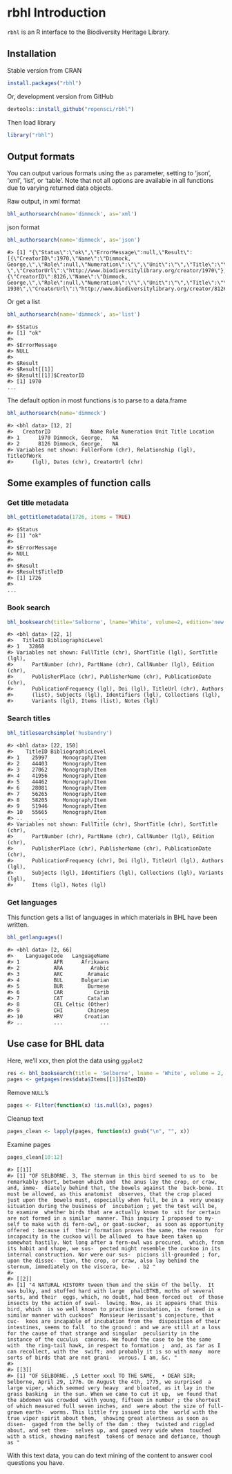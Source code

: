 <!--
%\VignetteEngine{knitr::knitr}
%\VignetteIndexEntry{rbhl vignette}
%\VignetteEncoding{UTF-8}
-->



rbhl Introduction
======

`rbhl` is an R interface to the Biodiversity Heritage Library.

## Installation

Stable version from CRAN


```r
install.packages("rbhl")
```

Or, development version from GitHub


```r
devtools::install_github("ropensci/rbhl")
```

Then load library


```r
library("rbhl")
```

## Output formats

You can output various formats using the `as` parameter, setting to 'json', 'xml', 'list', or 'table'. Note that not all options are available in all functions due to varying returned data objects.

Raw output, in xml format


```r
bhl_authorsearch(name='dimmock', as='xml')
```

json format


```r
bhl_authorsearch(name='dimmock', as='json')
```

```
#> [1] "{\"Status\":\"ok\",\"ErrorMessage\":null,\"Result\":[{\"CreatorID\":1970,\"Name\":\"Dimmock, George,\",\"Role\":null,\"Numeration\":\"\",\"Unit\":\"\",\"Title\":\"\",\"Location\":\"\",\"FullerForm\":\"\",\"Relationship\":null,\"TitleOfWork\":null,\"Dates\":\"1852-\",\"CreatorUrl\":\"http://www.biodiversitylibrary.org/creator/1970\"},{\"CreatorID\":8126,\"Name\":\"Dimmock, George,\",\"Role\":null,\"Numeration\":\"\",\"Unit\":\"\",\"Title\":\"\",\"Location\":\"\",\"FullerForm\":\"\",\"Relationship\":null,\"TitleOfWork\":null,\"Dates\":\"1852-1930\",\"CreatorUrl\":\"http://www.biodiversitylibrary.org/creator/8126\"}]}"
```

Or get a list


```r
bhl_authorsearch(name='dimmock', as='list')
```

```
#> $Status
#> [1] "ok"
#> 
#> $ErrorMessage
#> NULL
#> 
#> $Result
#> $Result[[1]]
#> $Result[[1]]$CreatorID
#> [1] 1970
...
```

The default option in most functions is to parse to a data.frame


```r
bhl_authorsearch(name='dimmock')
```

```
#> <bhl data> [12, 2]
#>   CreatorID             Name Role Numeration Unit Title Location
#> 1      1970 Dimmock, George,   NA                               
#> 2      8126 Dimmock, George,   NA                               
#> Variables not shown: FullerForm (chr), Relationship (lgl), TitleOfWork
#>      (lgl), Dates (chr), CreatorUrl (chr)
```

## Some examples of function calls

### Get title metadata


```r
bhl_gettitlemetadata(1726, items = TRUE)
```

```
#> $Status
#> [1] "ok"
#> 
#> $ErrorMessage
#> NULL
#> 
#> $Result
#> $Result$TitleID
#> [1] 1726
#> 
...
```

### Book search


```r
bhl_booksearch(title='Selborne', lname='White', volume=2, edition='new', year=1825, collectionid=4, language='eng')
```

```
#> <bhl data> [22, 1]
#>   TitleID BibliographicLevel
#> 1   32868                   
#> Variables not shown: FullTitle (chr), ShortTitle (lgl), SortTitle (lgl),
#>      PartNumber (chr), PartName (chr), CallNumber (lgl), Edition (chr),
#>      PublisherPlace (chr), PublisherName (chr), PublicationDate (chr),
#>      PublicationFrequency (lgl), Doi (lgl), TitleUrl (chr), Authors
#>      (list), Subjects (lgl), Identifiers (lgl), Collections (lgl),
#>      Variants (lgl), Items (list), Notes (lgl)
```

### Search titles


```r
bhl_titlesearchsimple('husbandry')
```

```
#> <bhl data> [22, 150]
#>    TitleID BibliographicLevel
#> 1    25997     Monograph/Item
#> 2    44403     Monograph/Item
#> 3    27062     Monograph/Item
#> 4    41956     Monograph/Item
#> 5    44462     Monograph/Item
#> 6    28081     Monograph/Item
#> 7    56265     Monograph/Item
#> 8    58205     Monograph/Item
#> 9    51946     Monograph/Item
#> 10   55665     Monograph/Item
#> ..     ...                ...
#> Variables not shown: FullTitle (chr), ShortTitle (chr), SortTitle (chr),
#>      PartNumber (chr), PartName (chr), CallNumber (lgl), Edition (chr),
#>      PublisherPlace (chr), PublisherName (chr), PublicationDate (chr),
#>      PublicationFrequency (chr), Doi (lgl), TitleUrl (lgl), Authors (lgl),
#>      Subjects (lgl), Identifiers (lgl), Collections (lgl), Variants (lgl),
#>      Items (lgl), Notes (lgl)
```

### Get languages

This function gets a list of languages in which materials in BHL have been written. 


```r
bhl_getlanguages()
```

```
#> <bhl data> [2, 66]
#>    LanguageCode   LanguageName
#> 1           AFR      Afrikaans
#> 2           ARA         Arabic
#> 3           ARC        Aramaic
#> 4           BUL      Bulgarian
#> 5           BUR        Burmese
#> 6           CAR          Carib
#> 7           CAT        Catalan
#> 8           CEL Celtic (Other)
#> 9           CHI        Chinese
#> 10          HRV       Croatian
#> ..          ...            ...
```

## Use case for BHL data

Here, we'll xxx, then plot the data using `ggplot2`


```r
res <- bhl_booksearch(title = 'Selborne', lname = 'White', volume = 2, edition = 'new', year = 1825, collectionid = 4, language = 'eng')
pages <- getpages(res$data$Items[[1]]$ItemID)
```

Remove `NULL`'s


```r
pages <- Filter(function(x) !is.null(x), pages)
```

Cleanup text


```r
pages_clean <- lapply(pages, function(x) gsub("\n", "", x))
```

Examine pages


```r
pages_clean[10:12]
```

```
#> [[1]]
#> [1] "OF SELBORNE. 3, The sternum in this bird seemed to us to  be remarkably short, between which and  the anus lay the crop, or craw, and, imme-  diately behind that, the bowels against the  back-bone. It must be allowed, as this anatomist  observes, that the crop placed just upon the  bowels must, especially when full, be in a  very uneasy situation during the business of  incubation ; yet the test will be, to examine  whether birds that are actually known to  sit for certain are not formed in a similar  manner. This inquiry I proposed to my-  self to make with di fern-owl, or goat-sucker,  as soon as opportunity offered : because if  their formation proves the same, the reason  for incapacity in the cuckoo will be allowed  to have been taken up somewhat hastily. Not long after a fern-owl was procured,  which, from its habit and shape, we sus-  pected might resemble the cuckoo in its  internal construction. Nor were our sus-  picions ill-grounded ; for, upon the dissec-  tion, the crop, or craw, also lay behind the  sternum, immediately on the viscera, be-  . b2 "
#> 
#> [[2]]
#> [1] "4 NATURAL HISTORY tween them and the skin ©f the belly.  It was bulky, and stuffed hard with large  phalcBTKB, moths of several sorts, and their  eggs, which, no doubt, had been forced out  of those insects by the action of swal-  lowing. Now, as it appears that this bird, which  is so well known to practise incubation, is  formed in a similar manner with cuckoos^  Monsieur Herissant's conjecture, that cuc-  koos are incapable of incubation from the  disposition of their intestines, seems to fall  to the ground : and we are still at a loss  for the cause of that strange and singular  peculiarity in the instance of the cuculus  canorus. We found the case to be the same with  the ring-tail hawk, in respect to formation ;  and, as far as I can recollect, with the  swift; and probably it is so with many  more sorts of birds that are not grani-  vorous. I am, &c. "
#> 
#> [[3]]
#> [1] "OF SELBORNE. ,5 Letter xxxl TO THE SAME,  • DEAR SIR; Selborne, April 29, 1776. On August the 4th, 1775, we surprised  a large viper, which seemed very heavy  and bloated, as it lay in the grass basking  in the sun. When we came to cut it up,  we found that the abdomen was crowded  with young, fifteen in number ; the shortest  of which measured full seven inches, and  were about the size of full-grown earth-  worms. This little fry issued into the  world with the true viper spirit about them,  showing great alertness as soon as disen-  gaged from the belly of the dam : they  twisted and riggled about, and set them-  selves up, and gaped very wide when  touched with a stick, showing manifest  tokens of menace and defiance, though as "
```

With this text data, you can do text mining of the content to answer cool questions you have. 
